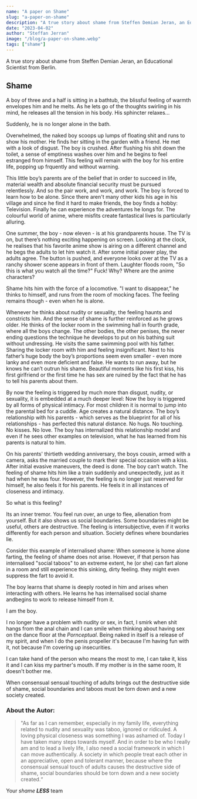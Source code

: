 ---
name: "A paper on Shame"
slug: "a-paper-on-shame"
description: "A true story about shame from Steffen Demian Jeran, an Educational Scientist from Berlin."
date: "2023-04-02"
author: "Steffan Jerran"
image: "/blog/a-paper-on-shame.webp"
tags: ["shame"]
---

A true story about shame from Steffen Demian Jeran, an Educational Scientist from Berlin.

## Shame

A boy of three and a half is sitting in a bathtub, the blissful feeling of warmth envelopes him and he melts. As he lets go of the thoughts swirling in his mind, he releases all the tension in his body. His sphincter relaxes...

Suddenly, he is no longer alone in the bath.

Overwhelmed, the naked boy scoops up lumps of floating shit and runs to show his mother. He finds her sitting in the garden with a friend. He met with a look of disgust. The boy is crushed. After flushing his shit down the toilet, a sense of emptiness washes over him and he begins to feel estranged from himself. This feeling will remain with the boy for his entire life, popping up frquently and without warning.

This little boy’s parents are of the belief that in order to succeed in life, material wealth and absolute financial security must be pursued relentlessly. And so the pair work, and work, and work. The boy is forced to learn how to be alone. Since there aren't many other kids his age in his village and since he find it hard to make friends, the boy finds a hobby: Television. Finally he can experience the adventures he longs for. The colourful world of anime, where misfits create fantastical lives is particularly alluring.

One summer, the boy - now eleven - is at his grandparents house. The TV is on, but there’s nothing exciting happening on screen. Looking at the clock, he realises that his favorite anime show is airing on a different channel and he begs the adults to let him watch it. After some initial power play, the adults agree. The button is pushed, and everyone looks over at the TV as a ranchy shower scene appears in front of them. Laughter floods room, "So this is what you watch all the time?" Fuck! Why? Where are the anime characters?

Shame hits him with the force of a locomotive. "I want to disappear," he thinks to himself, and runs from the room of mocking faces. The feeling remains though - even when he is alone.

Whenever he thinks about nudity or sexuality, the feeling haunts and constricts him. And the sense of shame is further reinforced as he grows older. He thinks of the locker room in the swimming hall in fourth grade, where all the boys change. The other bodies, the other penises, the never ending questions the technique he develops to put on his bathing suit without undressing. He visits the same swimming pool with his father. Sharing the locker room with him and feeling insignificant. Next to his father’s huge body the boy’s proportions seem even smaller - even more lanky and even more deficient and false. He wants to run away, but he knows he can’t outrun his shame. Beautiful moments like his first kiss, his first girlfriend or the first time he has sex are ruined by the fact that he has to tell his parents about them.

By now the feeling is triggered by much more than disgust, nudity, or sexuality, it is embedded at a much deeper level: Now the boy is triggered by all forms of physical intimacy. For most children it is normal to jump into the parental bed for a cuddle. Age creates a natural distance. The boy’s relationship with his parents - which serves as the blueprint for all of his relationships - has perfected this natural distance. No hugs. No touching. No kisses. No love. The boy has internalized this relationship model and even if he sees other examples on television, what he has learned from his parents is natural to him.

On his parents' thirtieth wedding anniversary, the boys cousin, armed with a camera, asks the married couple to mark their special occasion with a kiss. After initial evasive maneuvers, the deed is done. The boy can’t watch. The feeling of shame hits him like a train suddenly and unexpectedly, just as it had when he was four. However, the feeling is no longer just reserved for himself, he also feels it for his parents. He feels it in all instances of closeness and intimacy.

So what is this feeling?

Its an inner tremor. You feel run over, an urge to flee, alienation from yourself. But it also shows us social boundaries. Some boundaries might be useful, others are destructive. The feeling is intersubjective, even if it works differently for each person and situation. Society defines where boundaries lie.

Consider this example of internalised shame: When someone is home alone farting, the feeling of shame does not arise. However, if that person has internalised "social taboos" to an extreme extent, he (or she) can fart alone in a room and still experience this sinking, dirty feeling. they might even suppress the fart to avoid it.

The boy learns that shame is deeply rooted in him and arises when interacting with others. He learns he has internalised social shame andbegins to work to release himself from it.

I am the boy.

I no longer have a problem with nudity or sex, in fact, I smirk when shit hangs from the anal chain and I can smile when thinking about having sex on the dance floor at the _Pornceptual_. Being naked in itself is a release of my spirit, and when I do the penis propeller it's because I'm having fun with it, not because I'm covering up insecurities.

I can take hand of the person who means the most to me, I can take it, kiss it and I can kiss my partner's mouth. If my mother is in the same room, It doesn't bother me.

When consensual sensual touching of adults brings out the destructive side of shame, social boundaries and taboos must be torn down and a new society created.

### About the Autor:

> "As far as I can remember, especially in my family life, everything related to nudity and sexuality was taboo, ignored or ridiculed. A loving physical closeness was something I was ashamed of. Today I have taken many steps towards myself. And in order to be who I really am and to lead a lively life, I also need a social framework in which I can move authentically. A society in which people treat each other in an appreciative, open and tolerant manner, because where the consensual sensual touch of adults causes the destructive side of shame, social boundaries should be torn down and a new society created.“

Your _shame_ **_LESS_** team
